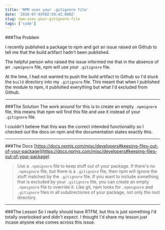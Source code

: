 ```yaml
---
title: 'NPM uses your .gitignore file'
date: '2016-07-03T02:59:42.000Z'
slug: npm-uses-your-gitignore-file
tags: ['code']
---
```


###The Problem

I recently published a package to npm and got an issue raised on Github to tell me that the build artifact hadn't been published.



The helpful person who raised the issue informed me that in the absence of an `.npmignore` file, npm will use your `.gitignore` file.

At the time, I had not wanted to push the build artifact to Github so I'd stuck the `build` directory into my `.gitignore` file. This meant that when I published the module to npm, it published everything but what I'd excluded from Github.

---

###The Solution
The work around for this is to create an empty `.npmignore` file, this means that npm will find this file and use it instead of your `.gitignore` file.

I couldn't believe that this was the correct intended functionality so I checked out the docs on npm and the documentation states exactly this.

---

###The Docs
[https://docs.npmjs.com/misc/developers#keeping-files-out-of-your-package](https://docs.npmjs.com/misc/developers#keeping-files-out-of-your-package)

> Use a `.npmignore` file to keep stuff out of your package. If there's no `.npmignore` file, but there is a `.gitignore` file, then npm will ignore the stuff matched by the `.gitignore` file. If you want to include something that is excluded by your `.gitignore` file, you can create an empty `.npmignore` file to override it. Like git, npm looks for `.npmignore` and `.gitignore` files in all subdirectories of your package, not only the root directory.

---

###The Lesson
So I really should have RTFM, but this is just something I'd totally overlooked and didn't expect. I thought I'd share my lesson just incase anyone else comes across this issue.
